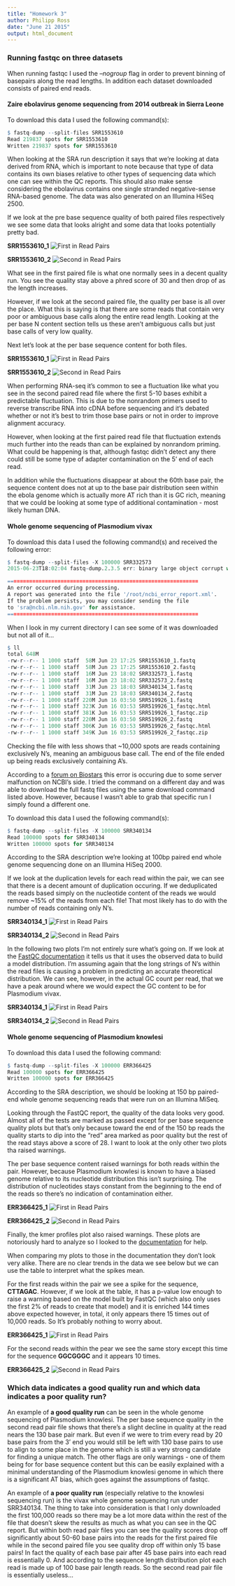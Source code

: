 ```yaml
---
title: "Homework 3"
author: Philipp Ross
date: "June 21 2015"
output: html_document
---
```


### Running fastqc on three datasets

When running fastqc I used the *--nogroup* flag in order to prevent binning of basepairs along the read lengths. In addition each dataset downloaded consists of paired end reads.

#### Zaire ebolavirus genome sequencing from 2014 outbreak in Sierra Leone

To download this data I used the following command(s):

```r
$ fastq-dump --split-files SRR1553610
Read 219837 spots for SRR1553610
Written 219837 spots for SRR1553610
```

When looking at the SRA run description it says that we're looking at data derived from RNA, which is important to note because that type of data contains its own biases relative to other types of sequencing data which one can see within the QC reports. This should also make sense considering the ebolavirus contains one single stranded negative-sense RNA-based genome. The data was also generated on an Illumina HiSeq 2500.

If we look at the pre base sequence quality of both paired files respectively we see some data that looks alright and some data that looks potentially pretty bad.

**SRR1553610_1** ![First in Read Pairs](data/qc/SRR1553610_1_fastqc/Images/per_base_quality.png)

**SRR1553610_2** ![Second in Read Pairs](data/qc/SRR1553610_2_fastqc/Images/per_base_quality.png)

What see in the first paired file is what one normally sees in a decent quality run. You see the quality stay above a phred score of 30 and then drop of as the length increases.

However, if we look at the second paired file, the quality per base is all over the place. What this is saying is that there are some reads that contain very poor or ambiguous base calls along the entire read length. Looking at the per base N content section tells us these aren't ambiguous calls but just base calls of very low quality.

Next let's look at the per base sequence content for both files.

**SRR1553610_1** ![First in Read Pairs](data/qc/SRR1553610_1_fastqc/Images/per_base_sequence_content.png)

**SRR1553610_2** ![Second in Read Pairs](data/qc/SRR1553610_2_fastqc/Images/per_base_sequence_content.png)

When performing RNA-seq it's common to see a fluctuation like what you see in the second paired read file where the first 5-10 bases exhibit a predictable fluctuation. This is due to the nonrandom primers used to reverse transcribe RNA into cDNA before sequencing and it's debated whether or not it's best to trim those base pairs or not in order to improve alignment accuracy.

However, when looking at the first paired read file that fluctuation extends much further into the reads than can be explained by nonrandom priming. What could be happening is that, although fastqc didn't detect any there could still be some type of adapter contamination on the 5' end of each read.

In addition while the fluctuations disappear at about the 60th base pair, the sequence content does not at up to the base pair distribution seen within the ebola genome which is actually more AT rich than it is GC rich, meaning that we could be looking at some type of additional contamination - most likely human DNA.

#### Whole genome sequencing of Plasmodium vivax

To download this data I used the following command(s) and received the following error:

```r
$ fastq-dump --split-files -X 100000 SRR332573
2015-06-23T18:02:04 fastq-dump.2.3.5 err: binary large object corrupt while reading binary large object within virtual database module - failed SRR332573

=============================================================
An error occurred during processing.
A report was generated into the file '/root/ncbi_error_report.xml'.
If the problem persists, you may consider sending the file
to 'sra@ncbi.nlm.nih.gov' for assistance.
=============================================================
```

When I look in my current directory I can see some of it was downloaded but not all of it...

```r
$ ll
total 648M
-rw-r--r-- 1 1000 staff  58M Jun 23 17:25 SRR1553610_1.fastq
-rw-r--r-- 1 1000 staff  58M Jun 23 17:25 SRR1553610_2.fastq
-rw-r--r-- 1 1000 staff  16M Jun 23 18:02 SRR332573_1.fastq
-rw-r--r-- 1 1000 staff  16M Jun 23 18:02 SRR332573_2.fastq
-rw-r--r-- 1 1000 staff  31M Jun 23 18:03 SRR340134_1.fastq
-rw-r--r-- 1 1000 staff  31M Jun 23 18:03 SRR340134_2.fastq
-rw-r--r-- 1 1000 staff 220M Jun 16 03:50 SRR519926_1.fastq
-rw-r--r-- 1 1000 staff 323K Jun 16 03:53 SRR519926_1_fastqc.html
-rw-r--r-- 1 1000 staff 381K Jun 16 03:53 SRR519926_1_fastqc.zip
-rw-r--r-- 1 1000 staff 220M Jun 16 03:50 SRR519926_2.fastq
-rw-r--r-- 1 1000 staff 306K Jun 16 03:53 SRR519926_2_fastqc.html
-rw-r--r-- 1 1000 staff 349K Jun 16 03:53 SRR519926_2_fastqc.zip
```

Checking the file with less shows that ~10,000 spots are reads containing exclusively N's, meaning an ambiguous base call. The end of the file ended up being reads exclusively containing A's.

According to a [forum on Biostars](https://www.biostars.org/p/128831/) this error is occuring due to some server malfunction on NCBI's side. I tried the command on a different day and was able to download the full fastq files using the same download command listed above. However, because I wasn't able to grab that specific run I simply found a different one.

To download this data I used the following command(s):

```r
$ fastq-dump --split-files -X 100000 SRR340134
Read 100000 spots for SRR340134
Written 100000 spots for SRR340134
```

According to the SRA description we're looking at 100bp paired end whole genome sequencing done on an Illumina HiSeq 2000.

If we look at the duplication levels for each read within the pair, we can see that there is a decent amount of duplication occuring. If we deduplicated the reads based simply on the nucleotide content of the reads we would remove ~15% of the reads from each file! That most likely has to do with the number of reads containing only N's.

**SRR340134_1** ![First in Read Pairs](data/qc/SRR340134_1_fastqc/Images/duplication_levels.png)

**SRR340134_2** ![Second in Read Pairs](data/qc/SRR340134_2_fastqc/Images/duplication_levels.png)

In the following two plots I'm not entirely sure what's going on. If we look at the [FastQC documentation](http://www.bioinformatics.babraham.ac.uk/projects/fastqc/Help/3%20Analysis%20Modules/5%20Per%20Sequence%20GC%20Content.html) it tells us that it uses the observed data to build a model distribution. I'm assuming again that the long strings of N's within the read files is causing a problem in predicting an accurate theoretical distribution. We can see, however, in the actual GC count per read, that we have a peak around where we would expect the GC content to be for Plasmodium vivax.

**SRR340134_1** ![First in Read Pairs](data/qc/SRR340134_1_fastqc/Images/per_sequence_gc_content.png)

**SRR340134_2** ![Second in Read Pairs](data/qc/SRR340134_2_fastqc/Images/per_sequence_gc_content.png)

#### Whole genome sequencing of Plasmodium knowlesi

To download this data I used the following command:

```r
$ fastq-dump --split-files -X 100000 ERR366425
Read 100000 spots for ERR366425
Written 100000 spots for ERR366425
```

According to the SRA description, we should be looking at 150 bp paired-end whole genome sequencing reads that were run on an Illumina MiSeq.

Looking through the FastQC report, the quality of the data looks very good. Almost all of the tests are marked as passed except for per base sequence quality plots but that's only because toward the end of the 150 bp reads the quality starts to dip into the "red" area marked as poor quality but the rest of the read stays above a score of 28. I want to look at the only other two plots tha raised warnings.

The per base sequence content raised warnings for both reads within the pair. However, because Plasmodium knowlesi is known to have a biased genome relative to its nucleotide distribution this isn't surprising. The distribution of nucleotides stays constant from the beginning to the end of the reads so there's no indication of contamination either.

**ERR366425_1** ![First in Read Pairs](data/qc/ERR366425_1_fastqc/Images/per_base_sequence_content.png)

**ERR366425_2** ![Second in Read Pairs](data/qc/ERR366425_2_fastqc/Images/per_base_sequence_content.png)

Finally, the kmer profiles plot also raised warnings. These plots are notoriously hard to analyze so I looked to the [documentation](http://www.bioinformatics.babraham.ac.uk/projects/fastqc/Help/3%20Analysis%20Modules/11%20Kmer%20Content.html) for help.

When comparing my plots to those in the documentation they don't look very alike. There are no clear trends in the data we see below but we can use the table to interpret what the spikes mean.

For the first reads within the pair we see a spike for the sequence, **CTTAGAC**. However, if we look at the table, it has a p-value low enough to raise a warning based on the model built by FastQC (which also only uses the first 2% of reads to create that model) and it is enriched 144 times above expected however, in total, it only appears there 15 times out of 10,000 reads. So It's probably nothing to worry about.

**ERR366425_1** ![First in Read Pairs](data/qc/ERR366425_1_fastqc/Images/kmer_profiles.png)

For the second reads within the pear we see the same story except this time for the sequence **GGCGGGC** and it appears 10 times.

**ERR366425_2** ![Second in Read Pairs](data/qc/ERR366425_2_fastqc/Images/kmer_profiles.png)

### Which data indicates a good quality run and which data indicates a poor quality run?

An example of **a good quality run** can be seen in the whole genome sequencing of Plasmodium knowlesi. The per base sequence quality in the second read pair file shows that there's a slight decline in quality at the read nears the 130 base pair mark. But even if we were to trim every read by 20 base pairs from the 3' end you would still be left with 130 base pairs to use to align to some place in the genome which is still a very strong candidate for finding a unique match. The other flags are only warnings - one of them being for for base sequence content but this can be easily explained with a minimal understanding of the Plasmodium knowlesi genome in which there is a significant AT bias, which goes against the assumptions of fastqc.

An example of **a poor quality run** (especially relative to the knowlesi sequencing run) is the vivax whole genome sequencing run under SRR340134. The thing to take into consideration is that I only downloaded the first 100,000 reads so there may be a lot more data within the rest of the file that doesn't skew the results as much as what you can see in the QC report. But within both read pair files you can see the quality scores drop off significantly about 50-60 base pairs into the reads for the first paired file while in the second paired file you see quality drop off within only 15 base pairs! In fact the quality of each base pair after 45 base pairs into each read is essentially 0. And according to the sequence length distribution plot each read is made up of 100 base pair length reads. So the second read pair file is essentially useless...

